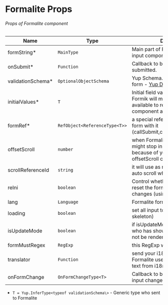 
<Meta title="Intro/Formalite Props" />

<style>{`
  table {
      width:100%;
  }
  .red {
    color:red
  }
`}</style>

# Formalite Props 


###### Props of Formalite component 

| Name                                       | Type                                      | Description | Default |
| ------------------------------------------ | ----------------------------------------- | ----------- | -------- |
| formString<span class="red">*</span>       | <code>MainType</code>                     | Main part of Formalite how add input component from String. | - |
| onSubmit<span class="red">*</span>         | <code>Function</code>                     | Callback to be called when the form submitted. | - |
| validationSchema<span class="red">*</span> | <code>OptionalObjectSchema</code>         | Yup Schema. it will use to validate form - <a href="https://github.com/jquense/yup#schema-basics">Yup Document</a>  | - | 
| initialValues<span class="red">*</span>    | <code>T</code>                            | Initial field values of the form, Formik will make these values available to render methods component as values. | - |
| formRef<span class="red">*</span>          | <code>RefObject<ReferenceType<T\>></code> | a special reference who can control form with it (callSubmit,callRest,formik,addRow)| - |
| offsetScroll                               | <code>number</code>                       | when Formalite scroll to input it might stop in incorrect place because of your layout with offsetScroll can adjust this offset. | 0 |
| scrollReferenceId                          | <code>string</code>                       | it will use as reference scroll for auto scroll when form has error. | undefined |
| reIni                                      | <code>boolean</code>                      | Control whether Formik should reset the form if initialValues changes (using deep equality) | false |
| lang                                       | <code>Language</code>                     | Formalite form languages | "en" |
| loading                                    | <code>boolean</code>                      | set all input to loading (show MUI skeleton) | false |
| isUpdateMode                               | <code>boolean</code>                      | if isUpdateMode set to false inputs who has showOnUpdate flag will not be rendered | false |
| formMustRegex                              | <code>RegExp</code>                       | this RegExp will apply to all inputs | undefined |
| translator                                 | <code>Function</code>                     | send your i18n translator to Formalite use it for auto select Error text from i18n. | undefined |
| onFormChange                               | <code>OnFormChangeType<T\></code>         | Callback to be called when any input change. | undefined |

* ```T = Yup.InferType<typeof validationSchema\>``` - Generic type who sent to Formalite 
